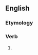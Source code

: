 {{also|démonisé|démonise}}

==English==

===Etymology===
{{suffix|en|demon|ise}}

===Verb===
{{en-verb|demonis}}

# {{standard spelling of|from=non-Oxford British spelling|demonize|lang=en}}